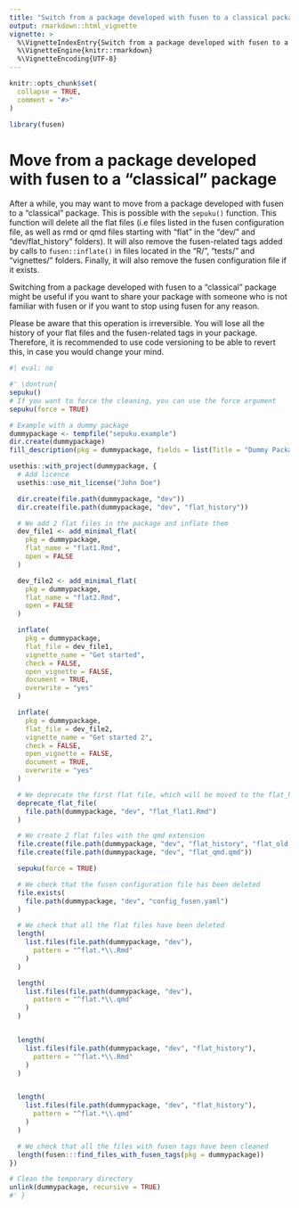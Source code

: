 ```yaml
---
title: "Switch from a package developed with fusen to a classical package"
output: rmarkdown::html_vignette
vignette: >
  %\VignetteIndexEntry{Switch from a package developed with fusen to a classical package}
  %\VignetteEngine{knitr::rmarkdown}
  %\VignetteEncoding{UTF-8}
---
```


```r
knitr::opts_chunk$set(
  collapse = TRUE,
  comment = "#>"
)
```

```r
library(fusen)
```

<!-- WARNING - This vignette is generated by {fusen} from dev/flat_sepuku.Rmd: do not edit by hand -->




# Move from a package developed with fusen to a "classical" package

After a while, you may want to move from a package developed with fusen to a "classical" package. This is possible with the `sepuku()` function. This function will delete all the flat files (i.e files listed in the fusen configuration file, as well as rmd or qmd files starting with "flat" in the "dev/" and "dev/flat_history" folders). It will also remove the fusen-related tags added by calls to `fusen::inflate()` in files located in the "R/", "tests/" and "vignettes/" folders. Finally, it will also remove the fusen configuration file if it exists.

Switching from a package developed with fusen to a "classical" package might be useful if you want to share your package with someone who is not familiar with fusen or if you want to stop using fusen for any reason.

Please be aware that this operation is irreversible. You will lose all the history of your flat files and the fusen-related tags in your package. Therefore, it is recommended to use code versioning to be able to revert this, in case you would change your mind.


```r
#| eval: no

#' \dontrun{
sepuku()
# If you want to force the cleaning, you can use the force argument
sepuku(force = TRUE)

# Example with a dummy package
dummypackage <- tempfile("sepuku.example")
dir.create(dummypackage)
fill_description(pkg = dummypackage, fields = list(Title = "Dummy Package"))

usethis::with_project(dummypackage, {
  # Add licence
  usethis::use_mit_license("John Doe")

  dir.create(file.path(dummypackage, "dev"))
  dir.create(file.path(dummypackage, "dev", "flat_history"))

  # We add 2 flat files in the package and inflate them
  dev_file1 <- add_minimal_flat(
    pkg = dummypackage,
    flat_name = "flat1.Rmd",
    open = FALSE
  )

  dev_file2 <- add_minimal_flat(
    pkg = dummypackage,
    flat_name = "flat2.Rmd",
    open = FALSE
  )

  inflate(
    pkg = dummypackage,
    flat_file = dev_file1,
    vignette_name = "Get started",
    check = FALSE,
    open_vignette = FALSE,
    document = TRUE,
    overwrite = "yes"
  )

  inflate(
    pkg = dummypackage,
    flat_file = dev_file2,
    vignette_name = "Get started 2",
    check = FALSE,
    open_vignette = FALSE,
    document = TRUE,
    overwrite = "yes"
  )

  # We deprecate the first flat file, which will be moved to the flat_history folder
  deprecate_flat_file(
    file.path(dummypackage, "dev", "flat_flat1.Rmd")
  )

  # We create 2 flat files with the qmd extension
  file.create(file.path(dummypackage, "dev", "flat_history", "flat_old.qmd"))
  file.create(file.path(dummypackage, "dev", "flat_qmd.qmd"))

  sepuku(force = TRUE)

  # We check that the fusen configuration file has been deleted
  file.exists(
    file.path(dummypackage, "dev", "config_fusen.yaml")
  )

  # We check that all the flat files have been deleted
  length(
    list.files(file.path(dummypackage, "dev"),
      pattern = "^flat.*\\.Rmd"
    )
  )

  length(
    list.files(file.path(dummypackage, "dev"),
      pattern = "^flat.*\\.qmd"
    )
  )


  length(
    list.files(file.path(dummypackage, "dev", "flat_history"),
      pattern = "^flat.*\\.Rmd"
    )
  )


  length(
    list.files(file.path(dummypackage, "dev", "flat_history"),
      pattern = "^flat.*\\.qmd"
    )
  )

  # We check that all the files with fusen tags have been cleaned
  length(fusen:::find_files_with_fusen_tags(pkg = dummypackage))
})

# Clean the temporary directory
unlink(dummypackage, recursive = TRUE)
#' }
```





